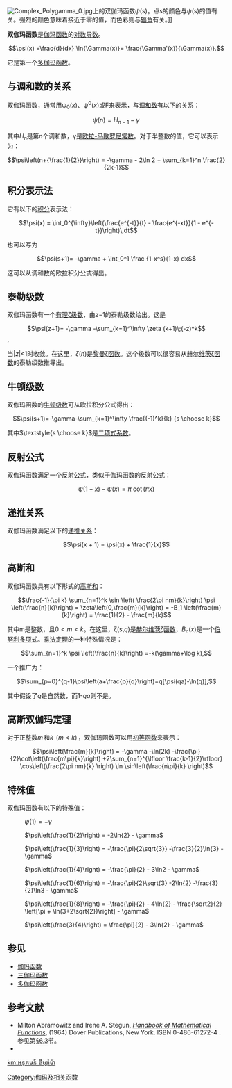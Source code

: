 [[File:Complex_Polygamma_0.jpg|right]]上的双伽玛函数<math> \psi(s) </math>。点<math> s </math>的颜色与<math> \psi(s) </math>的值有关。强烈的颜色意味着接近于零的值，而色彩则与[[辐角|辐角]]有关。]]

'''双伽玛函数'''是[[伽玛函数|伽玛函数]]的[[对数导数|对数导数]]。

:<math>\psi(x) =\frac{d}{dx} \ln{\Gamma(x)}= \frac{\Gamma'(x)}{\Gamma(x)}.</math>

它是第一个[[多伽玛函数|多伽玛函数]]。

== 与调和数的关系 ==

双伽玛函数，通常用ψ<sub>0</sub>(''x'')、ψ<sup>0</sup>(''x'')或<math>\Digamma</math>来表示，与[[调和数|调和数]]有以下的关系：

:<math>\psi(n) = H_{n-1}-\gamma\!</math>

其中''H''<sub>''n''</sub>是第''n''个调和数，γ是[[欧拉-马歇罗尼常数|欧拉-马歇罗尼常数]]。对于半整数的值，它可以表示为：

:<math>\psi\left(n+{\frac{1}{2}}\right) = -\gamma - 2\ln 2 + 
\sum_{k=1}^n \frac{2}{2k-1}</math>

== 积分表示法 ==
它有以下的[[积分|积分]]表示法：

:<math>\psi(x) = \int_0^{\infty}\left(\frac{e^{-t}}{t} - \frac{e^{-xt}}{1 - e^{-t}}\right)\,dt</math>

也可以写为

:<math>\psi(s+1)= -\gamma + \int_0^1 \frac {1-x^s}{1-x} dx</math>

这可以从调和数的欧拉积分公式得出。

== 泰勒级数 ==
双伽玛函数有一个[[有理ζ级数|有理ζ级数]]，由''z''=1的泰勒级数给出。这是

:<math>\psi(z+1)= -\gamma -\sum_{k=1}^\infty \zeta (k+1)\;(-z)^k</math>,

当|''z''|<1时收敛。在这里，<math>\zeta(n)</math>是[[黎曼ζ函数|黎曼ζ函数]]。这个级数可以很容易从[[赫尔维茨ζ函数|赫尔维茨ζ函数]]的泰勒级数推导出。

== 牛顿级数 ==
双伽玛函数的[[牛顿级数|牛顿级数]]可从欧拉积分公式得出：

:<math>\psi(s+1)=-\gamma-\sum_{k=1}^\infty \frac{(-1)^k}{k} {s \choose k}</math>

其中<math>\textstyle{s \choose k}</math>是[[二项式系数|二项式系数]]。

== 反射公式 ==
双伽玛函数满足一个[[反射公式|反射公式]]，类似于[[伽玛函数|伽玛函数]]的反射公式：

:<math>\psi(1 - x) - \psi(x) = \pi\,\!\cot{ \left ( \pi x \right ) }</math>

== 递推关系 ==
双伽玛函数满足以下的[[递推关系|递推关系]]：

:<math>\psi(x + 1) = \psi(x) + \frac{1}{x}</math>

== 高斯和 ==
双伽玛函数具有以下形式的[[高斯和|高斯和]]：

:<math>\frac{-1}{\pi k} \sum_{n=1}^k 
\sin \left( \frac{2\pi nm}{k}\right) \psi \left(\frac{n}{k}\right) =
\zeta\left(0,\frac{m}{k}\right) = -B_1 \left(\frac{m}{k}\right) = 
\frac{1}{2} - \frac{m}{k}</math>

其中m是整数，且<math>0<m<k</math>。在这里，ζ(''s'',''q'')是[[赫尔维茨ζ函数|赫尔维茨ζ函数]]，<math>B_n(x)</math>是一个[[伯努利多项式|伯努利多项式]]。[[乘法定理|乘法定理]]的一种特殊情况是：

:<math>\sum_{n=1}^k \psi \left(\frac{n}{k}\right)
 =-k(\gamma+\log k),</math>

一个推广为：

:<math>\sum_{p=0}^{q-1}\psi\left(a+\frac{p}{q}\right)=q[\psi(qa)-\ln(q)],</math>

其中假设了''q''是自然数，而1-''qa''则不是。

== 高斯双伽玛定理 ==
对于正整数<math> m \,</math>和<math> k \,</math> <math> \left(m<k \right)\,</math>，双伽玛函数可以用[[初等函数|初等函数]]来表示：

:<math>\psi\left(\frac{m}{k}\right) = -\gamma -\ln(2k) 
-\frac{\pi}{2}\cot\left(\frac{m\pi}{k}\right)
+2\sum_{n=1}^{\lfloor \frac{k-1}{2}\rfloor}
\cos\left(\frac{2\pi nm}{k} \right)
\ln \sin\left(\frac{n\pi}{k} \right)
</math>

== 特殊值 ==
双伽玛函数有以下的特殊值：

: <math> \psi(1) = -\gamma\,\!</math>

: <math> \psi\left(\frac{1}{2}\right) = -2\ln{2} - \gamma</math>

: <math> \psi\left(\frac{1}{3}\right) = -\frac{\pi}{2\sqrt{3}} -\frac{3}{2}\ln{3} - \gamma</math> 

: <math> \psi\left(\frac{1}{4}\right) = -\frac{\pi}{2} - 3\ln2 - \gamma</math>

: <math> \psi\left(\frac{1}{6}\right) = -\frac{\pi}{2}\sqrt{3} -2\ln{2} -\frac{3}{2}\ln3 - \gamma</math>

: <math> \psi\left(\frac{1}{8}\right) = -\frac{\pi}{2} - 4\ln{2} - \frac{\sqrt2}{2} \left[\pi + \ln(3+2\sqrt{2})\right] - \gamma</math>

: <math> \psi\left(\frac{3}{4}\right) = \frac{\pi}{2} - 3\ln{2} - \gamma</math>

== 参见 ==
* [[伽玛函数|伽玛函数]]
* [[三伽玛函数|三伽玛函数]]
* [[多伽玛函数|多伽玛函数]]

== 参考文献 ==
* Milton Abramowitz and Irene A. Stegun, ''[[Handbook_of_Mathematical_Functions|Handbook of Mathematical Functions]]'', (1964) Dover Publications, New York. ISBN 0-486-61272-4 . 参见第[http://www.math.sfu.ca/~cbm/aands/page_258.htm §6.3]{{Wayback|url=http://www.math.sfu.ca/~cbm/aands/page_258.htm |date=20080524230939 }}节。
* {{mathworld|urlname=DigammaFunction|title=Digamma function}}

[[Category:伽玛及相关函数|Category:伽玛及相关函数]]

[[km:អនុគមន៍_ឌីហ្គាំម៉ា|km:អនុគមន៍ ឌីហ្គាំម៉ា]]